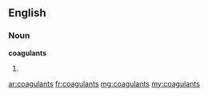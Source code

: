 ==English==

===Noun===
'''coagulants'''

# {{plural of|coagulant}}

[[ar:coagulants]]
[[fr:coagulants]]
[[mg:coagulants]]
[[my:coagulants]]